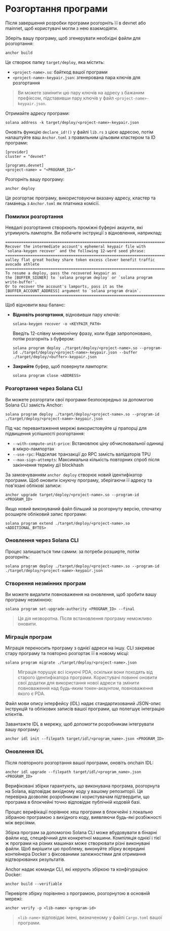 
# Розгортання програми

Після завершення розробки програми розгорніть її в devnet або mainnet, щоб користувачі могли з нею взаємодіяти.

<ArticleSection name="Program Deployment" id="program-deployment" level="h2" />

Зберіть вашу програму, щоб згенерувати необхідні файли для розгортання:

```
anchor build
```

Це створює папку `target/deploy`, яка містить:
- `<project-name>.so`: байткод вашої програми
- `<project-name>-keypair.json`: згенерована пара ключів для розгортання

> Ви можете замінити цю пару ключів на адресу з бажаним префіксом, підставивши пару ключів у файл `<project-name>-keypair.json`.

Отримайте адресу програми:

```
solana address -k target/deploy/<project-name>-keypair.json
```

Оновіть функцію `declare_id!()` у файлі `lib.rs` з цією адресою, потім налаштуйте ваш `Anchor.toml` з правильним цільовим кластером та ID програми:

```
[provider]
cluster = "devnet"

[programs.devnet]
<project-name> = "<PROGRAM_ID>"
```

Розгорніть вашу програму:

```
anchor deploy
```

Це розгортає програму, використовуючи вказану адресу, кластер та гаманець з `Anchor.toml` як платника комісії.

### Помилки розгортання

Невдалі розгортання створюють проміжні буферні акаунти, які утримують лампорти. Ви побачите інструкції з відновлення, наприклад:

```
==================================================================================
Recover the intermediate account's ephemeral keypair file with
`solana-keygen recover` and the following 12-word seed phrase:
==================================================================================
valley flat great hockey share token excess clever benefit traffic avocado athlete
==================================================================================
To resume a deploy, pass the recovered keypair as
the [BUFFER_SIGNER] to `solana program deploy` or `solana program write-buffer'.
Or to recover the account's lamports, pass it as the
[BUFFER_ACCOUNT_ADDRESS] argument to `solana program drain`.
==================================================================================
```

Щоб відновити ваш баланс:

- **Відновіть розгортання**, відновивши пару ключів:

    ```
    solana-keygen recover -o <KEYPAIR_PATH>
    ```

    Введіть 12-слівну мнемонічну фразу, коли буде запропоновано, потім розгорніть з буфером:

    ```
    solana program deploy ./target/deploy/<project-name>.so --program-id ./target/deploy/<project-name>-keypair.json --buffer ./target/deploy/<buffer>-keypair.json
    ```

- **Закрийте** буфер, щоб повернути лампорти:

    ```
    solana program close <ADDRESS>
    ```

### Розгортання через Solana CLI

Ви можете розгортати свої програми безпосередньо за допомогою Solana CLI замість Anchor:

```
solana program deploy ./target/deploy/<project-name>.so --program-id ./target/deploy/<project-name>-keypair.json
```

Під час перевантаження мережі використовуйте ці прапорці для підвищення успішності розгортання:
- `--with-compute-unit-price`: Встановлює ціну обчислювальної одиниці в мікро-лампортах
- `--use-rpc`: Надсилає транзакції до RPC замість валідаторів TPU
- `--max-sign-attempts`: Максимальна кількість повторних спроб після закінчення терміну дії blockhash

<ArticleSection name="Program Upgrade" id="program-upgrade" level="h2" />

За замовчуванням `anchor deploy` створює новий ідентифікатор програми. Щоб оновити існуючу програму, зберігаючи її адресу та пов'язані облікові записи:

```
anchor upgrade target/deploy/<project-name>.so --program-id <PROGRAM_ID>
```

Якщо новий виконуваний файл більший за розгорнуту версію, спочатку розширте обліковий запис програми:

```
solana program extend ./target/deploy/<project-name>.so <ADDITIONAL_BYTES>
```

### Оновлення через Solana CLI

Процес залишається тим самим: за потреби розширте, потім розгорніть:

```
solana program deploy ./target/deploy/<project-name>.so --program-id ./target/deploy/<project-name>-keypair.json
```

### Створення незмінних програм

Ви можете видалити повноваження на оновлення, щоб зробити вашу програму незмінною:

```
solana program set-upgrade-authority <PROGRAM_ID> --final
```

> Ця дія незворотна. Після встановлення програму неможливо оновити.

### Міграція програм

Міграція переносить програму з однієї адреси на іншу. CLI закриває стару програму та повторно розгортає її в новому місці:

```
solana program migrate ./target/deploy/<project-name>.json
```

> Міграція порушує всі існуючі PDA, оскільки вони походять від старого ідентифікатора програми. Користувачі повинні оновити свої додатки для використання нової адреси та змінити повноваження над будь-яким токен-акаунтом, повноваження якого є PDA.

<ArticleSection name="Uploading an IDL" id="uploading-an-idl" level="h2" />

Файл мови опису інтерфейсу (IDL) надає стандартизований JSON-опис інструкцій та облікових записів вашої програми, що полегшує інтеграцію клієнтів.

Завантажте IDL в мережу, щоб допомогти розробникам інтегрувати вашу програму:

```
anchor idl init --filepath target/idl/<program_name>.json <PROGRAM_ID>
```

### Оновлення IDL

Після повторного розгортання вашої програми, оновіть onchain IDL:

```
anchor idl upgrade --filepath target/idl/<program_name>.json <PROGRAM_ID>
```

<ArticleSection name="Verified Builds" id="verified-builds" level="h2" />

Верифіковані збірки гарантують, що виконувана програма, розгорнута на Solana, відповідає вихідному коду у вашому репозиторії. Ця перевірка дозволяє розробникам і користувачам підтвердити, що програма в блокчейні точно відповідає публічній кодовій базі.

Процес верифікації порівнює хеш програми в блокчейні з локально зібраною програмою з вихідного коду, виявляючи будь-які розбіжності між версіями.

Збірка програм за допомогою Solana CLI може вбудовувати в бінарні файли код, специфічний для конкретної машини. Компіляція однієї і тієї ж програми на різних машинах може створювати різні виконувані файли. Щоб вирішити цю проблему, виконуйте збірку всередині контейнера Docker з фіксованими залежностями для отримання відтворюваних результатів.

Anchor надає команди CLI, які керують збіркою та конфігурацією Docker:

```
anchor build --verifiable
```

Перевірте збірку порівняно з програмою, розгорнутою в основній мережі:

```
anchor verify -p <lib-name> <program-id>
```

> `<lib-name>` відповідає імені, визначеному у файлі `Cargo.toml` вашої програми.